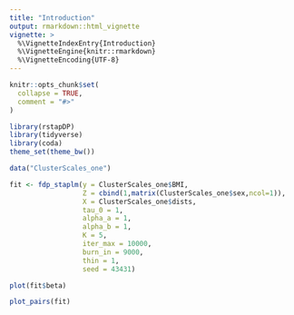 ```yaml
---
title: "Introduction"
output: rmarkdown::html_vignette
vignette: >
  %\VignetteIndexEntry{Introduction}
  %\VignetteEngine{knitr::rmarkdown}
  %\VignetteEncoding{UTF-8}
---
```


```r
knitr::opts_chunk$set(
  collapse = TRUE,
  comment = "#>"
)
```

```r
library(rstapDP)
library(tidyverse)
library(coda)
theme_set(theme_bw())
```

```r
data("ClusterScales_one")

fit <- fdp_staplm(y = ClusterScales_one$BMI,
                  Z = cbind(1,matrix(ClusterScales_one$sex,ncol=1)),
                  X = ClusterScales_one$dists,
                  tau_0 = 1,
                  alpha_a = 1, 
                  alpha_b = 1,
                  K = 5,
                  iter_max = 10000,
                  burn_in = 9000,
                  thin = 1,
                  seed = 43431)

```
 
 
```r
plot(fit$beta)
```


```r
plot_pairs(fit)
```



```r


```
